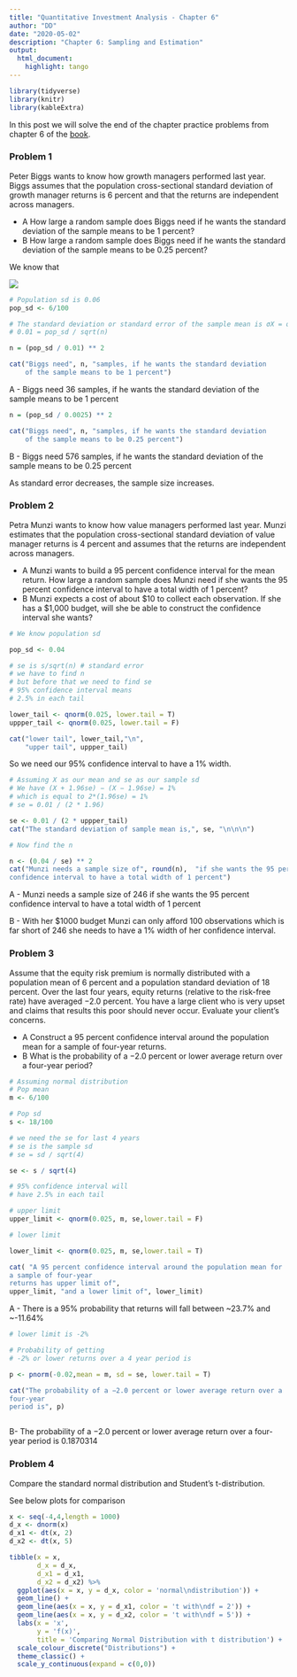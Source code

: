 ```yaml
---
title: "Quantitative Investment Analysis - Chapter 6"
author: "DD"
date: "2020-05-02"
description: "Chapter 6: Sampling and Estimation"
output:
  html_document:
    highlight: tango
---
```


```r

library(tidyverse)
library(knitr)
library(kableExtra)

```

In this post we will solve the end of the chapter practice problems from chapter 6 of the [book](https://www.amazon.com/Quantitative-Investment-Analysis-CFA-Institute/dp/111910422X).

### Problem 1

Peter Biggs wants to know how growth managers performed last year. Biggs
assumes that the population cross-sectional
standard deviation of growth manager
returns is 6 percent and that the returns are independent across managers.

- A How large a random sample does Biggs need if he wants the standard deviation
of the sample means to be 1 percent?
- B How large a random sample does Biggs need if he wants the standard deviation
of the sample means to be 0.25 percent?

We know that

![](https://www.gstatic.com/education/formulas/images_long_sheet/en/standard_error.svg)

```r

# Population sd is 0.06
pop_sd <- 6/100

# The standard deviation or standard error of the sample mean is σX = σ / sqrt(n)
# 0.01 = pop_sd / sqrt(n)

n = (pop_sd / 0.01) ** 2

cat("Biggs need", n, "samples, if he wants the standard deviation
    of the sample means to be 1 percent")

```

A - Biggs need 36 samples, if he wants the standard deviation of the sample means to be 1 percent

```r

n = (pop_sd / 0.0025) ** 2

cat("Biggs need", n, "samples, if he wants the standard deviation
    of the sample means to be 0.25 percent")

```

B - Biggs need 576 samples, if he wants the standard deviation of the sample means to be 0.25 percent

As standard error decreases, the sample size increases.

### Problem 2

Petra Munzi wants to know how value managers performed last year. Munzi
estimates that the population cross-sectional
standard deviation of value manager
returns is 4 percent and assumes that the returns are independent across
managers.

- A Munzi wants to build a 95 percent confidence interval for the mean return.
How large a random sample does Munzi need if she wants the 95 percent
confidence interval to have a total width of 1 percent?
- B Munzi expects a cost of about $10 to collect each observation. If she has
a $1,000 budget, will she be able to construct the confidence interval she
wants?


```r
# We know population sd

pop_sd <- 0.04

# se is s/sqrt(n) # standard error
# we have to find n
# but before that we need to find se
# 95% confidence interval means
# 2.5% in each tail

lower_tail <- qnorm(0.025, lower.tail = T)
uppper_tail <- qnorm(0.025, lower.tail = F)

cat("lower tail", lower_tail,"\n",
    "upper tail", uppper_tail)

```

So we need our 95% confidence interval to have a 1% width.

```r

# Assuming X as our mean and se as our sample sd
# We have (X + 1.96se) − (X − 1.96se) = 1% 
# which is equal to 2*(1.96se) = 1%
# se = 0.01 / (2 * 1.96)

se <- 0.01 / (2 * uppper_tail)
cat("The standard deviation of sample mean is,", se, "\n\n\n")

# Now find the n

n <- (0.04 / se) ** 2
cat("Munzi needs a sample size of", round(n),  "if she wants the 95 percent
confidence interval to have a total width of 1 percent")

```

A - Munzi needs a sample size of 246 if she wants the 95 percent
confidence interval to have a total width of 1 percent

B - With her \$1000 budget Munzi can only afford 100 observations which is far short of 246 she needs to have a 1% width of her confidence interval. 

### Problem 3

Assume that the equity risk premium is normally distributed with a population
mean of 6 percent and a population standard deviation of 18 percent. Over
the last four years, equity returns (relative to the risk-free
rate) have averaged
−2.0 percent. You have a large client who is very upset and claims that results
this poor should never occur. Evaluate your client’s concerns.

- A Construct a 95 percent confidence interval around the population mean for
a sample of four-year
returns.
- B What is the probability of a −2.0 percent or lower average return over a
four-year
period?

```r

# Assuming normal distribution
# Pop mean
m <- 6/100

# Pop sd
s <- 18/100

# we need the se for last 4 years
# se is the sample sd
# se = sd / sqrt(4)

se <- s / sqrt(4)

# 95% confidence interval will
# have 2.5% in each tail

# upper limit
upper_limit <- qnorm(0.025, m, se,lower.tail = F)

# lower limit

lower_limit <- qnorm(0.025, m, se,lower.tail = T)

cat( "A 95 percent confidence interval around the population mean for
a sample of four-year
returns has upper limit of",
upper_limit, "and a lower limit of", lower_limit)
```

A - There is a 95% probability that returns will fall between ~23.7% and ~-11.64%

```r

# lower limit is -2%

# Probability of getting
# -2% or lower returns over a 4 year period is

p <- pnorm(-0.02,mean = m, sd = se, lower.tail = T)

cat("The probability of a −2.0 percent or lower average return over a
four-year
period is", p)



```

B- The probability of a −2.0 percent or lower average return over a
four-year period is 0.1870314

### Problem 4

Compare the standard normal distribution and Student’s t-distribution.

See below plots for comparison

```r

x <- seq(-4,4,length = 1000)
d_x <- dnorm(x)
d_x1 <- dt(x, 2)
d_x2 <- dt(x, 5)

tibble(x = x,
       d_x = d_x,
       d_x1 = d_x1,
       d_x2 = d_x2) %>%
  ggplot(aes(x = x, y = d_x, color = 'normal\ndistribution')) +
  geom_line() +
  geom_line(aes(x = x, y = d_x1, color = 't with\ndf = 2')) +
  geom_line(aes(x = x, y = d_x2, color = 't with\ndf = 5')) +
  labs(x = 'x',
       y = 'f(x)',
       title = 'Comparing Normal Distribution with t distribution') +
  scale_colour_discrete("Distributions") +
  theme_classic() +
  scale_y_continuous(expand = c(0,0))
  

```




